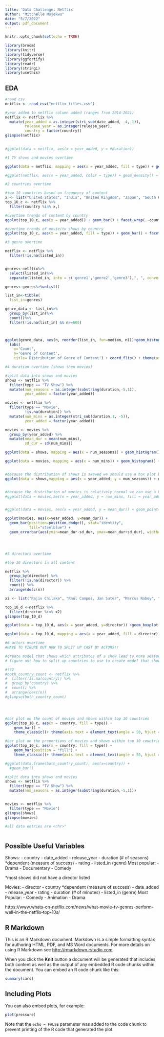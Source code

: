```yaml
---
title: 'Data Challenge: Netflix'
author: "Mitchelle Mojekwu"
date: "5/7/2022"
output: pdf_document
---
```


```r
knitr::opts_chunk$set(echo = TRUE)
```

```r
library(broom)
library(knitr)
library(tidyverse)
library(ggfortify)
library(readr)
library(stringi)
library(usethis)
```

## EDA
```r
#read csv
netflix <- read_csv("netflix_titles.csv")

#year added to netflix column added (ranges from 2014-2021)
netflix <- netflix %>% 
  mutate(year_added = as.integer(stri_sub(date_added, -4,-1)),
         release_year = as.integer(release_year),
         country = factor(country))
glimpse(netflix)
  
```

```r
#ggplot(data = netflix, aes(x = year_added, y = #duration))
```


```r
#1 TV shows and movies overtime

ggplot(data = netflix, mapping = aes(x = year_added, fill = type)) + geom_bar() + scale_fill_manual(values = c("grey", "blue")) + labs(title = "Type of Content Added Overtime",x = "Year Added to Netflix", y = "Count", fill = "Type of Content")

#ggplot(netflix, aes(x = year_added, color = type)) + geom_density() + theme(axis.text = element_text(angle = 50, hjust = 1))

```


```r
#2 countries overtime

#top 10 countries based on frequency of content
x <- list("United States", "India", "United Kingdom", "Japan", "South Korea", "Canada", "Spain", "France", "Mexico", "Egypt")
top_10_c <- netflix %>% 
  filter(country %in% x,)

#overtime trends of content by country
ggplot(top_10_c, aes(x = year_added)) + geom_bar() + facet_wrap(.~country) + theme(axis.text = element_text(angle = 50, hjust = 1)) + labs(title = "Distribution of Content Overtime", subtitle = "by Country", x = "Year Added", y = "Count")

#overtime trends of movie/tv shows by country
ggplot(top_10_c, aes(x = year_added, fill = type)) + geom_bar() + facet_wrap(.~country) + theme(axis.text = element_text(angle = 50, hjust = 1)) + labs(title = "Distribution of Content Overtime", subtitle = "by Country", x = "Year Added", y = "Count")

```
```r
#3 genre overtime

netflix <- netflix %>% 
  filter(!is.na(listed_in))


genres<-netflix%>%
  select(listed_in)%>%
  separate(listed_in, into = c('genre1','genre2','genre3'),", ", convert = TRUE)

genres<-genres%>%unlist()

list_in<-tibble(
  list_in=genres)

genre_data <- list_in%>%
  group_by(list_in)%>%
  count()%>%
  filter(!is.na(list_in) && n>=600)



ggplot(genre_data, aes(n, reorder(list_in, fun=median, n)))+geom_histogram(stat = 'identity', show.legend = F)+
  labs(
    x='Count',
    y='Genre of Content',
    title='Distribution of Genre of Content') + coord_flip() + theme(axis.text = element_text(angle = 50, hjust = 1))

```


```r
#4 duration overtime (shows then movies)

#split data into shows and movies
shows <- netflix %>% 
  filter(type == "TV Show") %>% 
  mutate(num_seasons = as.integer(substring(duration,-5,1)),
         year_added = factor(year_added))

movies <- netflix %>% 
  filter(type == "Movie",
         !is.na(duration)) %>% 
  mutate(num_mins = as.integer(stri_sub(duration,1, -5)),
         year_added = factor(year_added))

movies <- movies %>% 
  group_by(year_added) %>% 
  mutate(mean_dur = mean(num_mins),
         sd_dur = sd(num_mins))

ggplot(data = shows, mapping = aes(x = num_seasons)) + geom_histogram() + labs(title = "Distribution of Duration for TV Shows", x = "Number of Seasons", y = "Count")

ggplot(data = movies, mapping = aes(x = num_mins)) + geom_histogram() + labs(title =  "Distribution of Duration for Movies", x = "Duration of Movie (Minutes)", y = "Count")


#because the distribution of shows is skewed we should use a box plot because it showcases the median duration and IQR 
ggplot(data = shows,mapping = aes(x = year_added, y = num_seasons)) + geom_boxplot(color = "black", fill = "cornflowerblue") + labs(title = "Year Added vs Duration of Show", x = "Year Show Added to Netflix", y = "Duration of Show (Seasons)") + theme(axis.text = element_text(angle = 50, hjust = 1)) + scale_y_continuous(breaks = c(1,2,3,4,5,6,7,8,9,10))


#because the distribution of movies is relatively normal we can use a histogram of the mean duration of the movies overtime
#ggplot(data = movies,aes(x = year_added, y = num_mins, fill = year_added)) + geom_boxplot(color = "black", fill = "cornflowerblue") + labs(title = "Year Added vs Duration of Movie", x = "Year Show Added to Netflix", y = "Duration of Movie (Minutes)") + theme(axis.text = element_text(angle = 50, hjust = 1))


#ggplot(data = movies, aes(x = year_added, y = mean_dur)) + geom_point(color= "steelblue") + labs(title = "Year Added vs Mean Duration of Movies", x = "Year Movie Added to Netflix", y = "Mean Duration of Movies (Minutes)")

ggplot(movies, aes(x=year_added, y=mean_dur)) +
  geom_bar(position=position_dodge(), stat="identity",
           fill="steelblue") +
  geom_errorbar(aes(ymin=mean_dur-sd_dur, ymax=mean_dur+sd_dur), width=.2) + labs(title = "Year Added vs Duration of Movie", x = "Year Movie Added to Netflix", y = "Duration of Movie (Minutes)")+ theme(axis.text = element_text(angle = 50, hjust = 1))




```


```r

```



```r
#5 directors overtime

#top 10 directors in all content

netflix %>% 
  group_by(director) %>% 
  filter(!is.na(director)) %>% 
  count() %>% 
  arrange(desc(n))

x2 <- list("Rajiv Chilaka", "Raúl Campos, Jan Suter", "Marcus Raboy", "Suhas Kadav", "Jay Karas", "Cathy Garcia-Molina", "Jay Chapman", "Martin Scorsese", "Youssef Chahine", "Steven Spielberg")

top_10_d <-netflix %>% 
  filter(director %in% x2)
glimpse(top_10_d)

ggplot(data = top_10_d, aes(x = year_added, y=director)) +geom_boxplot() + labs(title = "Year Added vs Director", x = "Year Added to Netflix", y = "Director")

ggplot(data = top_10_d, mapping = aes(x = year_added, fill = director)) + geom_bar(position = "fill")+ labs(title = "Year Added vs Proportion of Director", x = "Year Added to Netflix", y = "Director")

```

```r
#6 actors overtime
#HAVE TO FIGURE OUT HOW TO SPLIT UP CAST BY ACTORS!!
```

```r
#create model that shows which attributes of a show lead to more seasons!
# figure out how to split up countries to use to create model that shows which aspects of a movie leads to appearances in more countries!!
```


```r
#??2
#both_country_count <- netflix %>% 
#  filter(!is.na(country)) %>% 
#  group_by(country) %>% 
#  count() %>% 
#  arrange(desc(n))
#glimpse(both_country_count)




#bar plot on the count of movies and shows within top 10 countries
ggplot(top_10_c, aes(x = country, fill = type)) +
    geom_bar() +
    theme_classic()+ theme(axis.text = element_text(angle = 50, hjust = 1))

#bar plot on the proportions of movies and shows within top 10 countries
ggplot(top_10_c, aes(x = country, fill = type)) +
    geom_bar(position = "fill") +
    theme_classic()+ theme(axis.text = element_text(angle = 50, hjust = 1))

#ggplot(data.frame(both_country_count), aes(x=country)) +
  #geom_bar()
```











```r

#split data into shows and movies
shows <- netflix %>% 
  filter(type == "TV Show") %>% 
  mutate(num_seasons = as.integer(substring(duration,-5,1)))
  

movies <- netflix %>% 
  filter(type == "Movie")
glimpse(shows)
glimpse(movies)

#all data entries are <chr>"



```


## Possible Useful Variables
Shows:
- country
- date_added
- release_year
- duration (# of seasons)
  *dependent (measure of success)
- rating
- listed_in (genre)
  Most popular:
  - Drama
  - Documentary
  - Comedy
  
  
*most shows did not have a director listed

Movies:
- director
- country
  *dependent (measure of success)
- date_added
- release_year
- rating 
- duration (# of minutes)
- listed_in (genre)
  Most Popular:
  - Comedy
  - Animation
  - Drama
  
https://www.whats-on-netflix.com/news/what-movie-tv-genres-perform-well-in-the-netflix-top-10s/




## R Markdown

This is an R Markdown document. Markdown is a simple formatting syntax for authoring HTML, PDF, and MS Word documents. For more details on using R Markdown see <http://rmarkdown.rstudio.com>.

When you click the **Knit** button a document will be generated that includes both content as well as the output of any embedded R code chunks within the document. You can embed an R code chunk like this:

```r
summary(cars)
```

## Including Plots

You can also embed plots, for example:

```r
plot(pressure)
```

Note that the `echo = FALSE` parameter was added to the code chunk to prevent printing of the R code that generated the plot.
